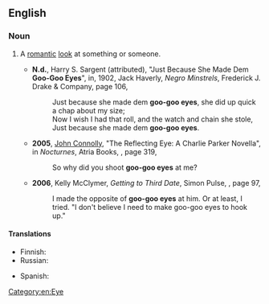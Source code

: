 ==English==

===Noun===
{{en-plural noun}}

# {{lb|en|informal}} A [[romantic]] [[look]] at something or someone.
#* '''N.d.''', Harry S. Sargent (attributed), "Just Because She Made Dem '''Goo-Goo Eyes'''", in, 1902, Jack Haverly, ''Negro Minstrels'', Frederick J. Drake & Company, page 106,
#*: Just because she made dem '''goo-goo eyes''', she did up quick a chap about my size;
#*: Now I wish I had that roll, and the watch and chain she stole,
#*: Just because she made dem '''goo-goo eyes'''.
#* '''2005''', [[w:John Connolly (author)|John Connolly]], "The Reflecting Eye: A Charlie Parker Novella", in ''Nocturnes'', Atria Books, {{ISBN|1416514600}}, page 319,
#*: So why did you shoot '''goo-goo eyes''' at me?
#* '''2006''', Kelly McClymer, ''Getting to Third Date'', Simon Pulse, {{ISBN|1416941223}}, page 97,
#*: I made the opposite of '''goo-goo eyes''' at him. Or at least, I tried. "I don't believe I need to make goo-goo eyes to hook up."

====Translations====
{{trans-top|a romantic look at something or someone}}
* Finnish: {{t|fi|[[romanttinen]] [[katse]]}}
* Russian: {{t+|ru|гла́зки|m|p}} {{qualifier|a flirting look, lit.: "little eyes"}}
{{trans-mid}}
* Spanish: {{t|es|hacer ojitos}}
{{trans-bottom}}

[[Category:en:Eye]]